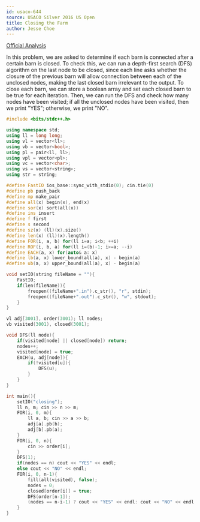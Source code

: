 ```yaml
---
id: usaco-644
source: USACO Silver 2016 US Open
title: Closing the Farm
author: Jesse Choe
---
```


[Official Analysis](http://www.usaco.org/current/data/sol_closing_silver_open16.html)

<LanguageSection>
<CPPSection>

In this problem, we are asked to determine if each barn is connected after a certain barn is closed. To check this, we can run a depth-first search (DFS) algorithm
on the last node to be closed, since each line asks whether the closure of the previous barn will allow connection between each of the unclosed nodes, making the last
closed barn irrelevant to the output. To close each barn, we can store a boolean array and set each closed barn to be true for each iteration. Then, we can run the
DFS and check how many nodes have been visited; if all the unclosed nodes have been visited, then we print "YES"; otherwise, we print "NO".

```cpp
#include <bits/stdc++.h>

using namespace std;
using ll = long long;
using vl = vector<ll>;
using vb = vector<bool>;
using pl = pair<ll, ll>;
using vpl = vector<pl>;
using vc = vector<char>;
using vs = vector<string>;
using str = string;

#define FastIO ios_base::sync_with_stdio(0); cin.tie(0)
#define pb push_back
#define mp make_pair
#define all(x) begin(x), end(x)
#define sor(x) sort(all(x))
#define ins insert
#define f first
#define s second
#define sz(x) (ll)(x).size()
#define len(x) (ll)(x).length()
#define FOR(i, a, b) for(ll i=a; i<b; ++i)
#define ROF(i, b, a) for(ll i=(b)-1; i>=a; --i)
#define EACH(a, x) for(auto& a: x)
#define lb(a, x) lower_bound(all(a), x) - begin(a)
#define ub(a, x) upper_bound(all(a), x) - begin(a)

void setIO(string fileName = ""){
	FastIO;
	if(len(fileName)){
		freopen((fileName+".in").c_str(), "r", stdin);
		freopen((fileName+".out").c_str(), "w", stdout);
	}
}

vl adj[3001], order(3001); ll nodes;
vb visited(3001), closed(3001);

void DFS(ll node){
    if(visited[node] || closed[node]) return;
    nodes++;
    visited[node] = true;
    EACH(u, adj[node]){
        if(!visited[u]){
            DFS(u);
        }
    }
}

int main(){
    setIO("closing");
    ll n, m; cin >> n >> m;
    FOR(i, 0, m){
        ll a, b; cin >> a >> b;
        adj[a].pb(b);
        adj[b].pb(a);
    }
    FOR(i, 0, n){
        cin >> order[i];
    }
    DFS(1);
    if(nodes == n) cout << "YES" << endl;
    else cout << "NO" << endl;
    FOR(i, 0, n-1){
        fill(all(visited), false);
        nodes = 0;
        closed[order[i]] = true;
        DFS(order[n-1]);
        (nodes == n-i-1) ? cout << "YES" << endl: cout << "NO" << endl;
    }
}
```
</CPPSection>
</LanguageSection>
